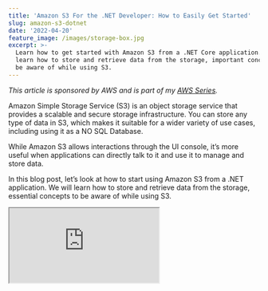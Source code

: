 ```yaml
---
title: 'Amazon S3 For the .NET Developer: How to Easily Get Started'
slug: amazon-s3-dotnet
date: '2022-04-20'
feature_image: /images/storage-box.jpg
excerpt: >-
  Learn how to get started with Amazon S3 from a .NET Core application. We will
  learn how to store and retrieve data from the storage, important concepts to
  be aware of while using S3.
---
```

_This article is sponsored by AWS and is part of my [AWS Series](/tag/aws/)._

Amazon Simple Storage Service (S3) is an object storage service that provides a scalable and secure storage infrastructure. You can store any type of data in S3, which makes it suitable for a wider variety of use cases, including using it as a NO SQL Database.

While Amazon S3 allows interactions through the UI console, it’s more useful when applications can directly talk to it and use it to manage and store data.

In this blog post, let’s look at how to start using Amazon S3 from a .NET application. We will learn how to store and retrieve data from the storage, essential concepts to be aware of while using S3.

<iframe src="https://www.youtube.com/embed/3sdTztvaxhg" />

## Basic Concepts

When using S3, two standard terms that you will come across often are **Buckets and Objects.**

### Bucket

A **Bucket** is a container for Objects and is required to start adding Objects to S3 storage. The default Service Quota allows the creation of up to 100 buckets. This is a soft limit and can be [increased on request](https://docs.aws.amazon.com/general/latest/gr/aws_service_limits.html). Buckets are identified using a name that must be globally unique across all AWS and not specific to your account. It’s generally good to prefix names with your application/organization names to make names more unique. Bucket naming must also follow specific [naming rules.](https://docs.aws.amazon.com/AmazonS3/latest/userguide/bucketnamingrules.html)

### **Objects**

Any data/file stored in S3 is referred to as an Object. It is the fundamental entity stored in S3. An object consists of the data and associated metadata. The Object's name is referred to as Key and uniquely identifies it within a bucket.

## Amazon S3 & .NET

Amazon S3 allows programmatic access via [REST API](https://docs.aws.amazon.com/AmazonS3/latest/API/Welcome.html) and provides SDKs for popular languages.

To get started using the SDK, let’s create a sample application. The sample application I am using is a default ASP NET Core Web API (.NET Core 6) template created using Visual Studio. It has a `WeatherForecastController` with a `GET` endpoint by default.

For .NET, the [AWSSDK.S3 NuGet package](https://www.nuget.org/packages/AWSSDK.S3/) can be used to connect and interact with S3. You can find the [source code for the library here](https://github.com/aws/aws-sdk-net/tree/master/sdk/src/Services/S3). Install the NuGet package.

To import weather data information into our application, let’s add a new `POST` endpoint to upload weather data files (as `IFormFile`). As we upload the files, it’s good to persist these files for later background processing, especially if these are time-consuming tasks.

We can store these files in Amazon S3 to process them later in a background process.

### Create Bucket

To store the files in Amazon S3, we need to create a Bucket to hold our files.

You can create Buckets - once-off from the console UI, from the application, using CloudFormation templates (or IAC) through your build deploy pipeline, etc.

In this case, let’s see how we can create a bucket using .NET code.

Using the `AmazonS3Client` from the NuGet package, we can connect to Amazon S3 and perform various functions.

<iframe src="https://www.youtube.com/embed/ukam37umkQc" />

I use the Shared AWS Credentials stored on my local machine to authenticate with my AWS account. When deployed to AWS, it will use the IAM permissions configured for the application (if running on AWS itself).

Using the `PutBucketAsync` method on the S3 Client, we can pass a `PutBucketRequest` specifying the `BucketName` and the region for the Bucket.

```csharp
private const string BucketName = "weather-forecast-rahul-youtube";

[HttpPost]
public async Task Post(IFormFile file)
{
    var s3client = new AmazonS3Client();
    var bucketRequest = new PutBucketRequest()
    {
        BucketName = BucketName,
        UseClientRegion = true
    };
    await s3Client.PutBucketAsync(bucketRequest);
}

```

The above code creates a new Bucket, provided no bucket exists with the same `BucketName`.

The above `POST` endpoint will error out the second time it’s run since the  Bucket exists after the first run. You cannot create a Bucket again with the same name.

So any time you are creating a Bucket in code, it’s a good idea to check if a Bucket already exists with the same name.

The `AmazonS3Util` class as part of the same NuGet package provides the `DoesS3BucketExistV2Async` method to check if a `BucketName` already exists or not. Using that, we can conditionally create a new Bucket only if it does not already exist.

```csharp
var bucketExists = await AmazonS3Util.DoesS3BucketExistV2Async(s3Client, BucketName);
if (!bucketExists)
{
   / Create Bucket
}

```

### Upload File

Objects are uploaded to S3 into a Bucket. The `AmazonS3Client` also provides methods to manage Objects.

The `PutObjectAsync` method takes a `PutObjectRequest` to upload a file to S3.

```csharp
var objectRequest = new PutObjectRequest()
{
    BucketName = BucketName,
    Key = formFile.FileName,
    InputStream = formFile.OpenReadStream()
};
var reponse = await s3Client.PutObjectAsync(objectRequest);

```

At the minimum, the request must contain the _BucketName, Key, and data (InputStream)_ when uploading a new object. This creates a new Object in the specified Bucket.

The key uniquely identifies the Object in the Bucket and is required for all interactions with the specific Object.

### Versioning

If you upload a new Object with the same key, it will overwrite the existing file. When creating Buckets, you can enable [Versioning](https://docs.aws.amazon.com/AmazonS3/latest/userguide/Versioning.html). In this case, any new Object uploaded with the same key will be added as the latest version of that Object. The old Object will still be available if you use the specific version identifier when getting the particular Object version.

Depending on your application and use cases, you can either overwrite the same file or append unique codes to the file name to ensure they don’t overwrite existing files. Prefixing with a DateTime stamp or a unique GUID or database identifiers etc., are items you can append to ensure file uniqueness.

### Hierarchical Storage

Amazon S3 has a flat data structure. You have a Bucket, and within that, you have Objects with a key. However, you can introduce logical hierarchies by using the ‘/’ delimiter.

![Folders and files in Amazon S3 is a logical hierarchy using / as a delimiter in Object key names. When creating files from .NET prefix with the appropriate logical grouping.](/images/amazon-s3-hierarchy-folder-structure.jpg)

The AWS Console uses the delimiter in Object key names to group them as folders, as shown above. When creating files, make sure to prefix the name with the appropriate logical grouping followed by ‘/’. You can also do multi-level grouping, allowing folders inside folders (e.g., _Projects/Amazon S3/VideoScript.txt_).

### Object Metadata

An Object uploaded to S3 also has associated metadata, which are sets of name-value pairs. There are two kinds of metadata

-   **System-defined metadata** → These are properties maintained by Amazon itself. Within this, some can be modified only by Amazon, and some that the user can set.

[Storage Class](https://docs.aws.amazon.com/AmazonS3/latest/userguide/storage-class-intro.html) is an example of system-defined metadata that can be updated by a user as well. Storage Class, by default is set to S3 Standard, and it impacts the [pricing for S3 usage](https://aws.amazon.com/s3/pricing/). Based on the usage scenario and performance requirement, you can choose from the [different storage classes available](https://docs.aws.amazon.com/AmazonS3/latest/userguide/storage-class-intro.html#sc-compare).

-   **User-defined metadata** → Optional set of user-provided key value. It is useful to store additional information along with the Object in S3. User-defined metadata names must begin with "x-amz-meta-”.

User-defined metadata can be added from the AWS Console or when creating the Object in code, as shown below.

```csharp
...
objectRequest.Metadata.Add("Test", "New Meta");
var reponse = await s3Client.PutObjectAsync(objectRequest);

```

### Retrieving Files

Depending on your use case, you can retrieve single files or as a list.

Given an Object key name, the `GetObjectAsync` method takes in the Bucket name and the key to retrieve the file, as shown below.

```csharp
[HttpGet("getFile", Name = "GetWeatherForecastFile")]
public async Task<IActionResult> GetFile(string fileName)
{
    var s3client = new AmazonS3Client();
    var file = await s3client.GetObjectAsync(BucketName, fileName);
    return File(file.ResponseStream, file.Headers.ContentType);
}

```

The above code directly streams the content back to an API request. You can also download the contents to memory and process them if required. This is useful in machine-to-machine file-based processing scenarios.

```csharp
using var reader = new StreamReader(file.ResponseStream);
var contents = await reader.ReadToEndAsync();

```

Amazon S3 also supports retrieving files in bulk. If you want to process all files under a given logical folder hierarchy, you can use the `ListObjectsV2Async` method.

```csharp
var request = new ListObjectsV2Request()
{
    BucketName = BucketName,
    Prefix = prefix
};
var response= await client.ListObjectsV2Async(request);

```

### Presigned URLs

By default, all Objects uploaded to S3 are private. Using Presigned URLs, you can share files in the Bucket. You can attach different policies to the URL generated based on which you can restrict access to the file.

```csharp
var presignRequest = new GetPreSignedUrlRequest()
{
    BucketName = BucketName,
    Key = objectKey,
    Expires = DateTime.UtcNow.AddSeconds(300),
};
var presignedUrlResponse=  s3Client.GetPreSignedURL(presignRequest);

```

The above code generated a Presigned URL that expires in 300 seconds. Anyone with the URL can access the Object in that Bucket during that time.

### Delete Object

To delete an existing Object, we only need the key and the Bucket name. Using the `DeleteObjectAsync` method, we can delete an Object from the Bucket.

```csharp
[HttpDelete]
public async void Delete(string fileName)
{
    var response = await s3Client.DeleteObjectAsync(BucketName, fileName);
}

```

To protect against accidental deletes or to keep backups, you can [enable Versioning on the Bucket](https://docs.aws.amazon.com/AmazonS3/latest/userguide/DeletingObjectVersions.html). When versioned deleting an Object is only a soft delete, you can retrieve the Object using the specific version identifier.

## Dependency Injection

<iframe src="https://www.youtube.com/embed/YR6HkvNBpX4" />

To inject the `AmazonS3Client` into our class constructor, we must first register it in our _Program.cs_ class. The [AWSSDK.Extensions.NETCore.Setup](https://www.nuget.org/packages/AWSSDK.Extensions.NETCore.Setup/) NuGet package provides extensions methods to register AWS Service classes.

```csharp
builder.Services.AddAWSService<IAmazonS3>();

```

With the IAmazonS3 interface registered in the Service Collection, we can inject it into our class via the constructor, as shown below.

```csharp
public WeatherForecastController(
    IAmazonS3 s3Client,
    ILogger<WeatherForecastController> logger)
{
    this.s3Client = s3Client;
    this.logger = logger;
}

```

You can use the injected `s3Client`instance in all the functions instead of creating a new instance of `AmazonS3Client` every time.

I hope this helps you to get started with Amazon S3 from a .NET application.

_Photo by [Lia Trevarthen](https://unsplash.com/@melodi2?utm_source=unsplash&utm_medium=referral&utm_content=creditCopyText) on [Unsplash](https://unsplash.com/s/photos/storage?utm_source=unsplash&utm_medium=referral&utm_content=creditCopyText)_
